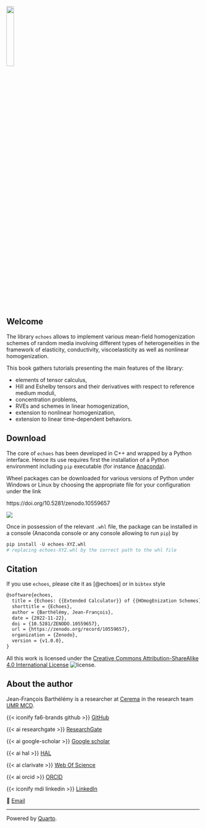 ::: {.content-visible unless-format="html"}
![](img/cover){width=20% fig-align="center"}
:::
<!-- ::: {.content-visible when-format="html"}
![](img/cover.html){width=95%}
[![](img/arrow-expand.png){width=3%}](img/cover.html)julia
::: -->

## Welcome {.unnumbered #sec-welcome}

The library `echoes` allows to implement various mean-field homogenization schemes of random media involving different types of heterogeneities in the framework of elasticity, conductivity, viscoelasticity as well as nonlinear homogenization.

This book gathers tutorials presenting the main features of the library:

- elements of tensor calculus,
- Hill and Eshelby tensors and their derivatives with respect to reference medium moduli,
- concentration problems,
- RVEs and schemes in linear homogenization,
- extension to nonlinear homogenization,
- extension to linear time-dependent behaviors.

## Download

The core of `echoes` has been developed in C++ and wrapped by a Python interface. Hence its use requires first the installation of a Python environment including `pip` executable (for instance [Anaconda](https://www.anaconda.com/products/distribution)).

Wheel packages can be downloaded for various versions of Python under Windows or Linux by choosing the appropriate file for your configuration under the link

::: {.content-visible unless-format="html"}
https://doi.org/10.5281/zenodo.10559657
:::
::: {.content-visible when-format="html"}
[![](https://zenodo.org/badge/DOI/10.5281/zenodo.10559657.svg)](https://doi.org/10.5281/zenodo.10559657)
:::

Once in possession of the relevant `.whl` file, the package can be installed in a console (Anaconda console or any console allowing to run `pip`) by

```python
pip install -U echoes-XYZ.whl
# replacing echoes-XYZ.whl by the correct path to the whl file
```

## Citation

If you use `echoes`, please cite it as [@echoes] or in `bibtex` style

```tex
@software{echoes,
  title = {Echoes: {{Extended Calculator}} of {{HOmogEnization Schemes}}},
  shorttitle = {Echoes},
  author = {Barthélémy, Jean-François},
  date = {2022-11-22},
  doi = {10.5281/ZENODO.10559657},
  url = {https://zenodo.org/record/10559657},
  organization = {Zenodo},
  version = {v1.0.0},
}
```

All this work is licensed under the [Creative Commons Attribution-ShareAlike 4.0 International License](https://creativecommons.org/licenses/by-sa/4.0/) ![license](https://i.creativecommons.org/l/by-sa/4.0/88x31.png).


## About the author

Jean-François Barthélémy is a researcher at [Cerema](https://www.cerema.fr/en) in the research team [UMR MCD](https://www.cerema.fr/fr/presse/dossier cerema-universite-gustave-eiffel-creent-unite-mixte).

::: {layout="[10,10,10,10]"}

{{< iconify fa6-brands github >}} [GitHub](https://github.com/jfbarthelemy)

{{< ai researchgate >}} [ResearchGate](https://www.researchgate.net/profile/Jean-Francois_Barthelemy)

{{< ai google-scholar >}} [Google scholar](https://scholar.google.com/citations?user=RVjtCiAAAAAJ&hl=en)

{{< ai hal >}} [HAL](https://hal.archives-ouvertes.fr/search/index/?q=%2A&authIdHal_s=jfbarthelemy)

{{< ai clarivate >}} [Web Of Science](https://www.webofscience.com/wos/author/record/449919)

{{< ai orcid >}} [ORCID](https://orcid.org/0000-0002-1968-8939)

{{< iconify mdi linkedin >}} [LinkedIn](https://www.linkedin.com/in/jean-fran%C3%A7ois-barth%C3%A9l%C3%A9my-75b3122/)

📩 [Email](mailto:jf.barthelemy@cerema.fr)

:::

----------------
Powered by [Quarto](https://quarto.org/).

$\,$


